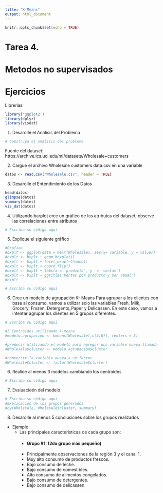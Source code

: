 ```yaml
---
title: "K-Means"
output: html_document
---
```


```r
knitr::opts_chunk$set(echo = TRUE)
```

# Tarea 4.
# Metodos no supervisados

# Ejercicios 

Librerias
```r
library('ggplot2')
library(dplyr)
library(visdat)
```

1. Desarolle el Análisis del Problema
```r
# Construya el análisis del problema
```
Fuente del dataset:
https://archive.ics.uci.edu/ml/datasets/Wholesale+customers


2. Cargue el archivo Wholesale customers data.csv en una variable

```r
datos <- read.csv("Wholesale.csv", header = TRUE)

```

3. Desarolle el Entendimiento de los Datos

```r
head(datos)
glimpse(datos)
summary(datos)
vis_dat(datos)
```

4. Utilizando barplot cree un gráfico de los atributos del dataset, observe las correlaciones entre atributos

```r
# Escriba su código aqui
```

5. Explique el siguiente gráfico

```r
#Grafico
#bxplt <- ggplot(data = melt(Wholesale), aes(x= variable, y = value))
#bxplt <- bxplt + geom_boxplot()
#bxplt <- bxplt + facet_wrap(~Channel)
#bxplt <- bxplt + coord_flip()
#bxplt <- bxplt + labs(x = 'producto', y  = 'ventas')
#bxplt <- bxplt + ggtitle('Ventas por producto y por canal')
#bxplt

# Escriba su código aqui
```

6. Cree un modelo de agrupación K- Means
Para agrupar a los clientes con base al consumo, vamos a utilizar solo las variables Fresh, Milk, Grocery, Frozen, Detergents_Paper y Delicassen. En este caso, vamos a intentar agrupar los clientes en 5 grupos diferentes.


```r
# Escriba su código aqui

#5 Centroides utilizando k-means
#modelo.agrupacion <- kmeans(Wholesale[,c(3:8)], centers = 5)

#predecir utilizando el modelo para agregar una variable nueva llamada 'cluster' al conjunto de datos
#Wholesale$cluster <- modelo.agrupacion$cluster

#convertir la variable nueva a un factor
#Wholesale$cluster <- factor(Wholesale$cluster)

```

6. Realice al menos 3 modelos cambiando los centroides 
```r
# Escriba su código aqui
```

7. Evaluacioón del modelo
```r
# Escriba su código aqui
#Explicacion de los grupos generados
#by(Wholesale, Wholesale$cluster, summary)
```


8. Desarolle al menos 5 conclusiones sobre los grupos realizados
  * Ejemplo:
    - Las principales características de cada grupo son:
      - #### Grupo #1: (2do grupo más pequeño)
      - Principalmente observaciones de la región 3 y el canal 1.
      - Muy alto consumo de productos frescos.
      - Bajo consumo de leche.
      - Bajo consumo de comestibles.
      - Alto consumo de alimentos congelados.
      - Bajo consumo de detergentes.
      - Bajo consumo de delicassen.


